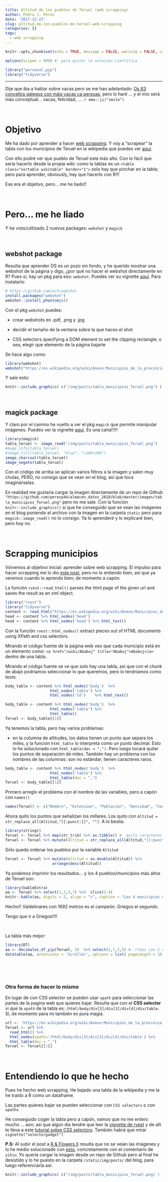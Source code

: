 ```yaml
---
title: Altitud de los pueblos de Teruel (web scrapping)
author: Pedro J. Pérez
date: '2017-12-23'
slug: altitud-de-los-pueblos-de-teruel-web-scrapping
categories: []
tags:
  - web scrapping
---
```




```r
knitr::opts_chunk$set(echo = TRUE, message = FALSE, warning = FALSE, cache = FALSE, cache.path = "./caches/", eval = TRUE )
```

```r
options(scipen = 999) #- para quitar la notacion científica
```
 
```r
library("personal.pjp")
library("tidyverse")
```


-------------------------

Dije que iba a hablar sobre vacas pero se me han adelantado: [Os 63 concellos galegos con máis vacas ca persoas](http://www.gciencia.com/tolociencia/vacas-persoas-galicia/), pero lo haré ... y el mio será más conceptual... vacas, felicidad, .... `r emo::ji("smile")`

<br>


# Objetivo

Me ha dado por aprender a hacer [web scrapping](https://es.wikipedia.org/wiki/Web_scraping). Y voy a "scrapear" la tabla con los municipios de Teruel en la wikipedia que puedes ver [aquí](https://es.wikipedia.org/wiki/Anexo:Municipios_de_la_provincia_de_Teruel).

Con ello podré ver que pueblo de Teruel está más alto. Con lo fácil que sería hacerlo desde la propia wiki: como la tablas es un `<table class="sortable wikitable" border="1">` solo hay que pinchar en la tabla; pero para aprender, obviously, hay que hacerlo con R!!!


Ese era el objetivo, pero... me he liado!!

<br>

# Pero... me he liado

Y he visto/utilizado 2 nuevos packages: `webshot` y `magick`

<br>

## webshot package

Resulta que aprender DS es un pozo sin fondo, y he querido mostrar una webshot de la página y digo, ¿por qué no hacer el webshot directamente en R? Pues sí, hay un pkg para eso: `webshot`. Puedes ver su vignette [aquí](https://github.com/wch/webshot). Para instalarlo:

```r
# https://github.com/wch/webshot
install.packages("webshot")
webshot::install_phantomjs()
```

Con el pkg `webshot` puedes:  

 - crear webshots en .pdf, .png y .jpg
 
 - decidir el tamaño de la ventana sobre la que haces el shot
 
 - CSS selectors specifying a DOM element to set the clipping rectangle; o sea, elegir que elemento de la página bajarte


 Se hace algo como:
 
```r
library(webshot)
webshot("https://es.wikipedia.org/wiki/Anexo:Municipios_de_la_provincia_de_Teruel", "./imagenes/tabla_municipios.png", cliprect = "viewport")
```

Y sale esto:

```r
knitr::include_graphics( c("/img/posts/tabla_municipios_Teruel.png") )
```

<br>

## magick package

Y claro por el camino he vuelto a ver el pkg `magick` que permite manipular imágenes. Puedes ver la vignette [aquí](https://cran.r-project.org/web/packages/magick/vignettes/intro.html#image_io). Es una caña!!!!!



```r
library(magick)
tabla_teruel <- image_read("/img/posts/tabla_municipios_Teruel.png")
#mage_info(tabla_teruel)
#image_fill(tabla_teruel, "blue", "+100+200")
image_charcoal(tabla_teruel)
image_negate(tabla_teruel)
```

Con el código de arriba se aplican varios filtros a la imagen y salen muy chulas, PERO, no consigo que se vean en el blog, así que toca imaginárselas. 

En realidad me gustaría cargar la imagen directamente de un repo de Github `"https://github.com/perezp44/almacen_datos_2018/blob/master/images/tabla_municipios_Teruel.png"` pero no me sale. Con la función `knitr::include_graphics()` sí que he conseguido que se vean las imágenes en el blog poniendo el archivo con la imagen en la carpeta `static` pero para `magick::image_read()` no lo consigo. Ya lo aprenderé y lo explicaré bien, pero hoy no.


<br>


# Scrapping municipios

Volvemos al objetivo inicial: aprender sobre web scrapping. El impulso para hacer scrapping me lo dio [este post](https://www.r-bloggers.com/building-a-hacker-news-scraper-with-8-lines-of-r-code-using-rvest-library/amp/), pero no lo entiendo bien, así que ya veremos cuando lo aprendo bien; de momento a capón.



La función `rvest::read_html()` parses the html page of the given url and saves the result as an xml object. 

```r
library("rvest")
library("tidyverse")
content <- read_html("https://es.wikipedia.org/wiki/Anexo:Municipios_de_la_provincia_de_Teruel")
head <- content %>% html_nodes('head') 
head <- content %>% html_nodes('head') %>% html_text()
```

Con la función `rvest::html_nodes()` extract pieces out of HTML documents using XPath and css selectors. 

Mirando el código fuente de la página web veo que cada municipio está en un elemento como: `<a href="/wiki/Ababuj" title="Ababuj">Ababuj</a>` dentro de una tabla.


Mirando el código fuente se ve que solo hay una tabla, así que con el chunk de abajo podríamos seleccionar lo que queremos, pero lo tendríamos como texto.

```r
body_table <- content %>% html_nodes('body')  %>%
                    html_nodes('table') %>%
                    html_nodes('td')    %>% html_text()
```


```r
body_table <- content %>% html_nodes('body')  %>%
                    html_nodes('table') %>%
                    html_table() 
Teruel <- body_table[[1]]
```

Ya tenemos la tabla, pero hay varios problemas:

- en la columna de altitudes, los datos tienen un punto que separa los miles, y la función `html_table` lo interpreta como un punto decimal. Esto lo he solucionado con ` html_table(dec = ",")`. Pero luego tocará quitar los puntos de separación de miles.  También hay un problema con los nombres de las columnas: son no estándar, tienen caracteres raros.

```r
body_table <- content %>% html_nodes('body')  %>%
                    html_nodes('table') %>%
                    html_table(dec = ",") 
Teruel <- body_table[[1]]
```


Primero arreglo el problema con el nombre de las variables, pero  a capón con `names()`


```r
names(Teruel) <- c("Nombre", "Extension", "Poblacion", "Densidad", "Comarca", "Partido_judicial", "Altitud")
```

Ahora quito los puntos que señalizan los millares. Los quito con `Altitud = str_replace_all(Altitud,"[[:punct:]]", "")`. A lo bestia.

```r
library(stringr)
Teruel <- Teruel %>% map(str_trim) %>% as.tibble() #- quita caracteres al final
Teruel <- Teruel %>% mutate(Altitud = str_replace_all(Altitud,"[[:punct:]]", "")) 
```


Sólo queda ordenar los pueblos por la variable `Altitud`

```r
Teruel <- Teruel %>% mutate(Altitud = as.double(Altitud)) %>%    
                     arrange(desc(Altitud))
```


Ya podemos imprimir los resultados... y los 4 pueblos/municipios más altos de Teruel son:

```r
library(kableExtra)
aa <- Teruel %>% select(1,3,5,7) %>%  slice(1:4) 
knitr::kable(aa, digits = 2, align = "c", caption = "Los 4 municipios de Teruel con más altitud" )
```
 
Hecho!! Valdelinares con 1692 metros es el campeón. Griegos el segundo. 

Tengo que ir a Griegos!!!!
 
<br>

La tabla más mejor:
 
```r
library(DT)
aa <- decimales_df_pjp(Teruel, 2)  %>% select(1,7,3,5) #- rtdos con 2 decimales
datatable(aa, extensions = 'Scroller', options = list( pageLength = 10, deferRender = TRUE,scrollY = 400,scroller = TRUE), rownames = F, filter = "top" )
```
 

<br>

<br>


### Otra forma de hacer lo mismo

En lugar de con CSS selector se pueden usar `xpath` para seleccionar las partes de la pagina web que quieres bajar. Resulta que con el **CSS selector** vi que la `xpath` de la tabla es: `/html/body/div[3]/div[3]/div[4]/div/table`. Sí, de momento para mi también es pura magia.


```r
url <- 'https://es.wikipedia.org/wiki/Anexo:Municipios_de_la_provincia_de_Teruel'
Teruel <- url %>%
  read_html() %>%
  html_nodes(xpath='/html/body/div[3]/div[3]/div[4]/div/table') %>%
  html_table(dec = ",") 
Teruel <- Teruel[[1]]
```

<br>


# Entendiendo lo que he hecho

Pues he hecho web scrapping. He bajado una tabla de la wikipedia y me la he traído a R como un dataframe.

Las partes quieres bajar se pueden seleccionar con `CSS selectors` o con `xpaths`


He conseguido coger la tabla pero a capón, vamos que no me entero mucho ... aún; así que algún día tendré que leer la [vignette de rvest](https://github.com/hadley/rvest) y de allí te lleva  a este [tutorial sobre CSS selectors](http://flukeout.github.io/). También habrá que mirar `vignette("selectorgadget")` 


**P.S:** Al subir el post a [R & Flowers II](https://rflowers2.netlify.com/) resulta que  no se veían las imágenes y lo he medio solucionado con [esto](https://github.com/rstudio/blogdown/issues/45), concretamente con el comentario de `yihiu`.
Yo quería cargar la imagen desde un repo de Github pero al final he desistido y lo he puesto en la carpeta `/static/img/posts/` del blog, para luego referenciarla así:

```r
knitr::include_graphics( c("/img/posts/tabla_municipios_Teruel.png) )
```
